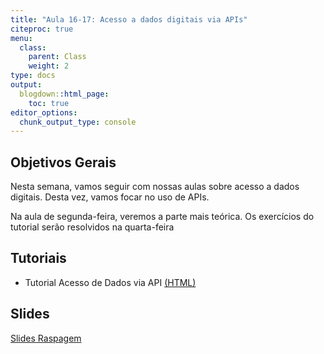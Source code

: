 ```yaml
---
title: "Aula 16-17: Acesso a dados digitais via APIs"
citeproc: true
menu: 
  class:
    parent: Class
    weight: 2
type: docs
output:
  blogdown::html_page:
    toc: true
editor_options: 
  chunk_output_type: console
---
```


## Objetivos Gerais 

Nesta semana, vamos seguir com nossas aulas sobre acesso a dados digitais. Desta vez, vamos focar no uso de APIs. 

Na aula de segunda-feira, veremos a parte mais teórica. Os exercícios do tutorial serão resolvidos na quarta-feira

## Tutoriais

- Tutorial Acesso de Dados via API [(HTML)](/Tutoriais/tutorial_api.html)

## Slides

[Slides Raspagem](/slides/slides-api.html)
